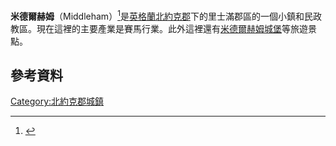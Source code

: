 {{Infobox UK place
|country =                 英格蘭
|latitude=                 54.2859
|longitude=                -1.8087
|official_name=             Middleham
|population =       825
|population_ref = (2011)<ref>{{cite web|url=http://www.neighbourhood.statistics.gov.uk/dissemination/LeadKeyFigures.do?a=7&b=11126530&c=DL8+4QG&d=16&e=62&g=6454878&i=1001x1003x1032x1004&m=0&r=0&s=1439117985824&enc=1|title=Parish population 2011|accessdate=9 August 2015|archive-url=https://web.archive.org/web/20160304105153/http://www.neighbourhood.statistics.gov.uk/dissemination/LeadKeyFigures.do?a=7&b=11126530&c=DL8+4QG&d=16&e=62&g=6454878&i=1001x1003x1032x1004&m=0&r=0&s=1439117985824&enc=1|archive-date=2016-03-04|dead-url=yes}}</ref>
|shire_district=          [[里士滿郡|里士滿郡]]
|region=                  約克郡和亨伯
|static_image= [[File:Middleham.jpg|240px]]
|static_image_caption= 
| shire_county =            [[北約克郡|北約克郡]]
|constituency_westminster=      
|post_town=        LEYBURN
|postcode_district =       DL8
|postcode_area=            DL
|dial_code=      01969
|os_grid_reference=     SE124878
|london_distance=
}}

'''米德爾赫姆'''（Middleham）<ref>{{cite book|last=Jones|first=Daniel|editor1-last=Roach|editor1-first=Peter|editor2-last=Hartman|editor2-first=James|editor3-last=Setter|editor3-first=Jane|title=English Pronouncing Dictionary|url=https://archive.org/details/englishpronounci00dani|edition=17th|year=2006|publisher=Cambridge University press|isbn=978-0-521-86230-1|page=[https://archive.org/details/englishpronounci00dani/page/324 324]}}</ref>是[[英格蘭|英格蘭]][[北約克郡|北約克郡]]下的里士滿郡區的一個小鎮和民政教區。現在這裡的主要產業是賽馬行業。此外這裡還有[[米德爾赫姆城堡|米德爾赫姆城堡]]等旅遊景點。

== 參考資料 ==
{{reflist}}

[[Category:北約克郡城鎮|Category:北約克郡城鎮]]